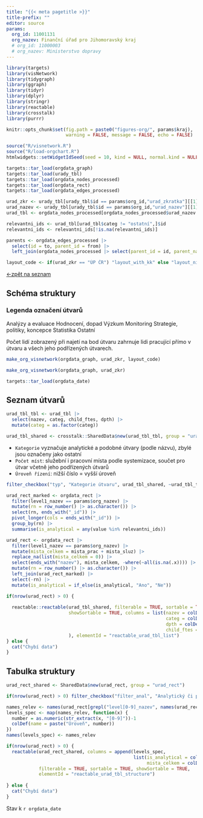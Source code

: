 ```yaml
---
title: "{{< meta pagetitle >}}"
title-prefix: ""
editor: source
params:
  org_id: 11001131
  org_nazev: Finanční úřad pro Jihomoravský kraj
  # org_id: 11000003
  # org_nazev: Ministerstvo dopravy
---
```


```r
library(targets)
library(visNetwork)
library(tidygraph)
library(ggraph)
library(tidyr)
library(dplyr)
library(stringr)
library(reactable)
library(crosstalk)
library(purrr)

knitr::opts_chunk$set(fig.path = paste0("figures-org/", params$kraj), 
                      warning = FALSE, message = FALSE, echo = FALSE)

source("R/visnetwork.R")
source("R/load-orgchart.R")
htmlwidgets::setWidgetIdSeed(seed = 10, kind = NULL, normal.kind = NULL)
```

```r
targets::tar_load(orgdata_graph)
targets::tar_load(urady_tbl)
targets::tar_load(orgdata_nodes_processed)
targets::tar_load(orgdata_rect)
targets::tar_load(orgdata_edges_processed)

```

```r
urad_zkr <- urady_tbl[urady_tbl$id == params$org_id,"urad_zkratka"][[1]]
urad_nazev <- urady_tbl[urady_tbl$id == params$org_id,"urad_nazev"][[1]]
urad_tbl <- orgdata_nodes_processed[orgdata_nodes_processed$urad_nazev == urad_nazev,]

relevantni_ids <- urad_tbl[urad_tbl$categ != "ostatní",]$id
relevantni_ids <- relevantni_ids[!is.na(relevantni_ids)]

parents <- orgdata_edges_processed |> 
  select(id = to, parent_id = from) |> 
  left_join(orgdata_nodes_processed |> select(parent_id = id, parent_nazev = nazev))
```

```r
layout_code <- if(urad_zkr == "ÚP ČR") "layout_with_kk" else "layout_nicely"
```

[←zpět na seznam](javascript:history.back())

:::{.panel-tabset}

## Schéma struktury

::: callout-note
### Legenda označení útvarů {#legenda-označení-útvarů}

::: legend-box
[Analýzy a evaluace]{.lg .anal} [Hodnocení, dopad]{.lg .hodnoc} [Výzkum]{.lg .vyzk} [Monitoring]{.lg .monit} [Strategie, politiky, koncepce]{.lg .strat} [Statistika]{.lg .stat} [Ostatní]{.lg}
:::
:::

Počet lidí zobrazený při najetí na bod útvaru zahrnuje lidi pracující přímo v útvaru a všech jeho podřízených útvarech.

```r
make_org_visnetwork(orgdata_graph, urad_zkr, layout_code)
```

```r
make_org_visnetwork(orgdata_graph, urad_zkr)
```

```r
targets::tar_load(orgdata_date)
```

## Seznam útvarů

```r
urad_tbl_tbl <- urad_tbl |> 
  select(nazev, categ, child_ftes, dpth) |> 
  mutate(categ = as.factor(categ))

urad_tbl_shared <- crosstalk::SharedData$new(urad_tbl_tbl, group = "urad_tbl")
```

- `Kategorie` vyznačuje analytické a podobné útvary (podle názvu), zbylé jsou označeny jako ostatní
- `Počet míst`: služební i pracovní místa podle systemizace, součet pro útvar včetně jeho podřízených útvarů
- `Úroveň řízení`: nižší číslo = vyšší úroveň

:::{.panel-input}

```r
filter_checkbox("typ", "Kategorie útvaru", urad_tbl_shared, ~urad_tbl_tbl$categ, inline = TRUE)
```

:::

```r
urad_rect_marked <- orgdata_rect |> 
  filter(level1_nazev == params$org_nazev) |> 
  mutate(rn = row_number() |> as.character()) |> 
  select(rn, ends_with("_id")) |> 
  pivot_longer(cols = ends_with("_id")) |> 
  group_by(rn) |> 
  summarise(is_analytical = any(value %in% relevantni_ids))

urad_rect <- orgdata_rect |> 
  filter(level1_nazev == params$org_nazev) |> 
  mutate(mista_celkem = mista_prac + mista_sluz) |> 
  replace_na(list(mista_celkem = 0)) |> 
  select(ends_with("nazev"), mista_celkem, -where(~all(is.na(.x)))) |> 
  mutate(rn = row_number() |> as.character()) |> 
  left_join(urad_rect_marked) |> 
  select(-rn) |> 
  mutate(is_analytical = if_else(is_analytical, "Ano", "Ne")) 
```


```r
if(nrow(urad_rect) > 0) {
  
  reactable::reactable(urad_tbl_shared, filterable = TRUE, sortable = TRUE, 
                       showSortable = TRUE, columns = list(nazev = colDef(name = "Název útvaru", minWidth = 150),
                                                           categ = colDef(name = "Kategorie", minWidth = 150),
                                                           dpth = colDef(name = "Úroveň řízení", maxWidth = 100),
                                                           child_ftes = colDef(name = "Počet míst", maxWidth = 100, filterable = FALSE)
                       ), elementId = "reactable_urad_tbl_list")
} else {
  cat("Chybí data")
}
```


## Tabulka struktury

```r
urad_rect_shared <- SharedData$new(urad_rect, group = "urad_rect")
```

:::{.panel-input}

```r
if(nrow(urad_rect) > 0) filter_checkbox("filter_anal", "Analytický či příbuzný útvar", urad_rect_shared, ~urad_rect$is_analytical, inline = TRUE)
```

:::

```r
names_relev <- names(urad_rect[grepl("level[0-9]_nazev", names(urad_rect))])
levels_spec <- map(names_relev, function(x) {
  number = as.numeric(str_extract(x, "[0-9]"))-1
  colDef(name = paste("Úroveň", number))
})
names(levels_spec) <- names_relev
```


```r
if(nrow(urad_rect) > 0) {
  reactable(urad_rect_shared, columns = append(levels_spec,
                                               list(is_analytical = colDef(show = FALSE),
                                                    mista_celkem = colDef(name = "Počet míst", filterable = FALSE))),
            filterable = TRUE, sortable = TRUE, showSortable = TRUE,
            elementId = "reactable_urad_tbl_structure")
  
} else {
  cat("Chybí data")
}

```

:::

Stav k `r orgdata_date`
